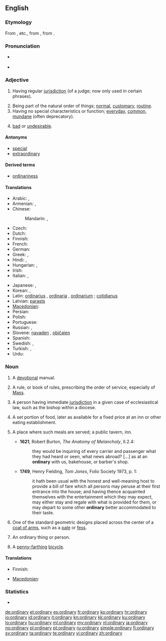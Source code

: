 {{also|Ordinary}}
==English==

===Etymology===
From {{etyl|xno}} {{term|ordenaire}}, {{term|ordenarie}} etc., from {{etyl|la}} {{term|ordinarius|ōrdinārius|regular, orderly}}, from {{term|ordo|ōrdō|order}}.

===Pronunciation===
* {{a|UK}} {{IPA|/ˈɔːdɪnəɹi/|/ˈɔːdənɹi/}}
* {{audio|en-us-ordinary.ogg|Audio (US)}}

===Adjective===
{{en-adj}}

# {{legal}} Having regular [[jurisdiction]] (of a judge; now only used in certain phrases).
# Being part of the natural order of things; [[normal]], [[customary]], [[routine]].
# Having no special characteristics or function; [[everyday]], [[common]], [[mundane]] (often deprecatory).
# {{Australia|New Zealand}} {{informal}} [[bad]] or [[undesirable]].

====Antonyms====
* [[special]]
* [[extraordinary]]

====Derived terms====
* [[ordinariness]]

====Translations====
{{trans-top|normal, routine}}
* Arabic: {{t|ar|عادي|tr=3aadiy|sc=Arab}},  {{t|ar|مؤلوف|tr=maw'lúf}}
* Armenian: {{t-|hy|սովորական|tr=sovorakan}},  {{t-|hy|հասարակ|tr=hasarak}}
* Chinese:
*: Mandarin: {{t|zh|普通|tr=pǔtōng|sc=Hani}}, {{t|zh|平常|tr=píngcháng|sc=Hani}}
* Czech: {{t-|cs|obyčejný|m}}
* Dutch: {{t+|nl|gewoon}}
* Finnish: {{t+|fi|tavallinen}}
* French: {{t+|fr|ordinaire}}
* German: {{t+|de|gewöhnlich}}
* Greek: {{t+|el|κοινός}}, {{t+|el|συνηθισμένος}}
* Hindi: {{t|hi|आम|tr=ām|sc=Deva}}, {{t|hi|साधारण|tr=sādhāraṇ|sc=Deva}}
* Hungarian: {{t+|hu|rendes}}, {{t+|hu|szokásos}}
* Irish: {{t-|ga|gnáth|xs=Irish}}
* Italian: {{t+|it|ordinario|m}}, {{t+|it|ordinaria|f}}
{{trans-mid}}
* Japanese: {{t|ja|通常|tr=つうじょう tsūjō|sc=Jpan}}, {{t|ja|普通|tr=ふつう, futsū|sc=Jpan}}
* Korean: {{t-|ko|정규|tr=jeonggyu|sc=Hang}}, {{t-|ko|보통의|tr=botongui|sc=Hang}}
* Latin: [[ordinarius]] {{m}}, [[ordinaria]] {{f}}, [[ordinarium]] {{n}}; [[cotidianus]]
* Latvian: [[parasts]]
* [[Macedonian]]: {{t-|mk|обичен|m|tr=óbičen}}
* Persian: {{t|fa|عادی|tr='âdi|sc=fa-Arab}}
* Polish: {{t+|pl|zwykły}}
* Portuguese: {{t+|pt|ordinário|m}}
* Russian: {{t+|ru|обыкновенный|tr=obyknovénnyj}}, {{t|ru|обычный|tr=obýčnyj|sc=Cyrl}}
* Slovene: [[navaden]] {{m}}, [[običajen]] {{m}}
* Spanish: {{t+|es|ordinario|m}}
* Swedish: {{t+|sv|vanlig}}, {{t+|sv|ordinär}}
* Turkish: {{t+|tr|sıradan}},  {{t|tr|olağan}}
* Urdu: {{t|ur|عام|tr=ām|sc=ur-Arab}}
{{trans-bottom}}

===Noun===
{{en-noun|ordinaries}}

# {{obsolete}} A [[devotional]] manual.
# {{Christianity}} A rule, or book of rules, prescribing the order of service, especially of [[Mass]].
# A person having immediate [[jurisdiction]] in a given case of ecclesiastical law, such as the bishop within a diocese.
# {{obsolete}} A set portion of food, later as available for a fixed price at an inn or other eating establishment.
# {{archaic|_|or|_|historical}} A place where such meals are served; a public tavern, inn.
#* '''1621''', Robert Burton, ''The Anatomy of Melancholy'', II.2.4:
#*: they would be inquiring of every carrier and passenger what they had heard or seen, what news abroad? [...] as at an '''ordinary''' with us, bakehouse, or barber's shop.
#* '''1749''', Henry Fielding, ''Tom Jones'', Folio Society 1973, p. 1:
#*: it hath been usual with the honest and well-meaning host to provide a bill of fare which all persons may peruse at their first entrance into the house; and having thence acquainted themselves with the entertainment which they may expect, may either stay and regale with what is provided for them, or may depart to some other '''ordinary''' better accommodated to their taste.
# {{heraldry}} One of the standard geometric designs placed across the center of a [[coat of arms]], such as a [[pale]] or [[fess]].
# An ordinary thing or person.
# {{historical}} A [[penny-farthing]] [[bicycle]].

====Translations====
{{trans-top|standard geometric design in heraldics}}
* Finnish: {{t-|fi|airutkuvio}}
{{trans-mid}}
* [[Macedonian]]: {{t-|mk|ординарија|f|tr=ordinárija}}
{{trans-bottom}}

===Statistics===
* {{rank|shook|fit|distribute|946|ordinary|forms|complete|access}}

[[de:ordinary]]
[[et:ordinary]]
[[es:ordinary]]
[[fr:ordinary]]
[[ko:ordinary]]
[[hr:ordinary]]
[[io:ordinary]]
[[id:ordinary]]
[[it:ordinary]]
[[kn:ordinary]]
[[kk:ordinary]]
[[ku:ordinary]]
[[lo:ordinary]]
[[hu:ordinary]]
[[ml:ordinary]]
[[my:ordinary]]
[[nl:ordinary]]
[[ja:ordinary]]
[[no:ordinary]]
[[pl:ordinary]]
[[pt:ordinary]]
[[ru:ordinary]]
[[simple:ordinary]]
[[fi:ordinary]]
[[sv:ordinary]]
[[ta:ordinary]]
[[te:ordinary]]
[[vi:ordinary]]
[[zh:ordinary]]